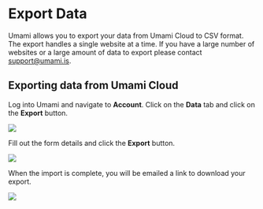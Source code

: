 # Export Data

Umami allows you to export your data from Umami Cloud to CSV format. The export handles a single website at a time.
If you have a large number of websites or a large amount of data to export please contact [support@umami.is](mailto:support@umami.is).

## Exporting data from Umami Cloud

Log into Umami and navigate to **Account**. Click on the **Data** tab and click on the **Export** button.

<img src="/images/cloud/export-data.png" />

Fill out the form details and click the **Export** button.

<img src="/images/cloud/export-form.png" />

When the import is complete, you will be emailed a link to download your export.

<img src="/images/cloud/export-email.png" />
